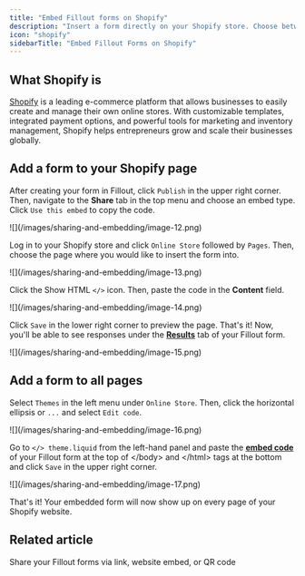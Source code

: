 ```yaml
---
title: "Embed Fillout forms on Shopify"
description: "Insert a form directly on your Shopify store. Choose between a standard, popup, full screen, and slider embed styles."
icon: "shopify"
sidebarTitle: "Embed Fillout Forms on Shopify"
---
```


## What Shopify is

[Shopify](https://www.shopify.com/) is a leading e-commerce platform that allows businesses to easily create and manage their own online stores. With customizable templates, integrated payment options, and powerful tools for marketing and inventory management, Shopify helps entrepreneurs grow and scale their businesses globally.

## Add a form to your Shopify page

After creating your form in Fillout, click `Publish` in the upper right corner. Then, navigate to the **Share** tab in the top menu and choose an embed type. Click `Use this embed` to copy the code.

<Frame>
  ![](/images/sharing-and-embedding/image-12.png)
</Frame>

Log in to your Shopify store and click `Online Store` followed by `Pages`. Then, choose the page where you would like to insert the form into.

<Frame>
  ![](/images/sharing-and-embedding/image-13.png)
</Frame>

Click the Show HTML `</>` icon. Then, paste the code in the **Content** field.

<Frame>
  ![](/images/sharing-and-embedding/image-14.png)
</Frame>

Click `Save` in the lower right corner to preview the page. That's it\! Now, you'll be able to see responses under the [**Results**](/help) tab of your Fillout form.

<Frame>
  ![](/images/sharing-and-embedding/image-15.png)
</Frame>

## Add a form to all pages

Select `Themes` in the left menu under `Online Store`. Then, click the horizontal ellipsis or `...` and select `Edit code`.

<Frame>
  ![](/images/sharing-and-embedding/image-16.png)
</Frame>

Go to `</> theme.liquid` from the left-hand panel and paste the [**embed code**](/help/shopify) of your Fillout form at the top of \</body\> and \</html\> tags at the bottom and click `Save` in the upper right corner.

<Frame>
  ![](/images/sharing-and-embedding/image-17.png)
</Frame>

That's it\! Your embedded form will now show up on every page of your Shopify website.

## Related article

<CardGroup cols={3}>
  <Card title="Share and embed" icon="up-right-from-square" iconType="regular" color="#FFC738" href="/help/sharing">
    Share your Fillout forms via link, website embed, or QR code
  </Card>
</CardGroup>
